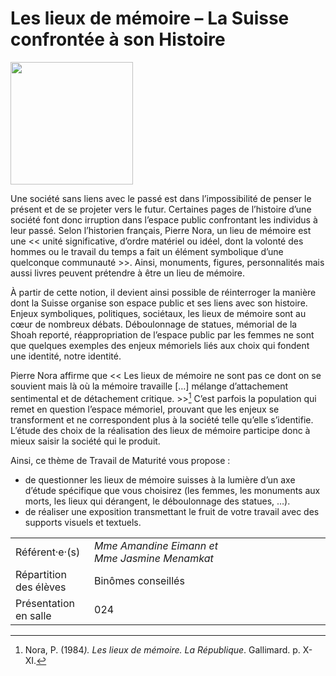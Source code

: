 # Les  lieux de mémoire – La Suisse confrontée à son Histoire

::: {.center data-latex=""}
![](images/les-lieux-de-memoire-la-suisse-confrontee-a-son-.jpg){height=14em}
:::

Une société sans liens avec le passé est dans l'impossibilité de penser
le présent et de se projeter vers le futur. Certaines pages de
l'histoire d'une société font donc irruption dans l'espace public
confrontant les individus à leur passé. Selon l'historien français,
Pierre Nora, un lieu de mémoire est une << unité significative,
d'ordre matériel ou idéel, dont la volonté des hommes ou le travail du
temps a fait un élément symbolique d'une quelconque communauté >>.
Ainsi, monuments, figures, personnalités mais aussi livres peuvent
prétendre à être un lieu de mémoire.

À partir de cette notion, il devient ainsi possible de réinterroger la
manière dont la Suisse organise son espace public et ses liens avec son
histoire. Enjeux symboliques, politiques, sociétaux, les lieux de
mémoire sont au cœur de nombreux débats. Déboulonnage de statues,
mémorial de la Shoah reporté, réappropriation de l'espace public par les
femmes ne sont que quelques exemples des enjeux mémoriels liés aux choix
qui fondent une identité, notre identité.

Pierre Nora affirme que << Les lieux de mémoire ne sont pas ce dont on
se souvient mais là où la mémoire travaille [...] mélange
d'attachement sentimental et de détachement critique. >>^[Nora, P. (1984*). Les lieux de mémoire. La* *République*. Gallimard. p. X-XI.] C'est
parfois la population qui remet en question l'espace mémoriel, prouvant
que les enjeux se transforment et ne correspondent plus à la société
telle qu'elle s'identifie. L'étude des choix de la réalisation des
lieux de mémoire participe donc à mieux saisir la société qui le
produit.

\clearpage

Ainsi, ce thème de Travail de Maturité vous propose : 

-   de questionner les lieux de mémoire suisses à la lumière d'un axe
    d'étude spécifique que vous choisirez (les femmes, les monuments aux
    morts, les lieux qui dérangent, le déboulonnage des statues, ...).
-   de réaliser une exposition transmettant le fruit de votre travail
    avec des supports visuels et textuels.

::: {.small data-latex=""}
|                        |                                            |
| :------------- | :----------------------------------------- |
| Référent·e·(s)         | _Mme Amandine Eimann et Mme Jasmine Menamkat_                              |
| Répartition des élèves | Binômes conseillés                                |
| Présentation en salle  | 024                                  |
:::